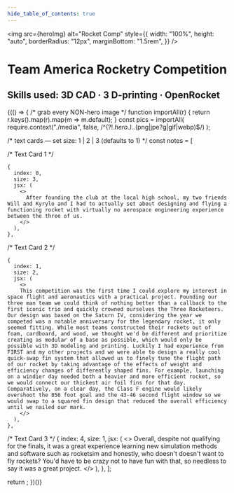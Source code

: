 ```yaml
--- 
hide_table_of_contents: true
---
```


   
<!-- Hero Image -->

<img
  src={heroImg}
  alt="Rocket Comp"
  style={{
    width: "100%",
    height: "auto",
    borderRadius: "12px",
    marginBottom: "1.5rem",
  }}
/>
   
<!-- /* Title Block */ -->

# Team America Rocketry Competition

## Skills used: 3D CAD · 3 D-printing · OpenRocket

{(() => {
  /* grab every NON-hero image */
  function importAll(r) { return r.keys().map(r).map(m => m.default); }
  const pics = importAll(
    require.context("./media", false, /^(?!.*hero\.).*\.(png|jpe?g|gif|webp)$/)
  );

  /* text cards — set size: 1 | 2 | 3   (defaults to 1) */
  const notes = [
   
   /* Text Card 1 */
   
    {
      index: 0,
      size: 3,
      jsx: (
        <>
          After founding the club at the local high school, my two friends Will and Kyrylo and I had to actually set about designing and flying a functioning rocket with virtually no aerospace engineering experience between the three of us.
        </>
      ),
    },
 
/* Text Card 2 */

    {
      index: 1,
      size: 2,
      jsx: (
        <>
        This competition was the first time I could explore my interest in space flight and aeronautics with a practical project. Founding our three man team we could think of nothing better than a callback to the first iconic trio and quickly crowned ourselves the Three Rocketeers. Our design was based on the Saturn IV, considering the year we competed was a notable anniversary for the legendary rocket, it only seemed fitting. While most teams constructed their rockets out of foam, cardboard, and wood, we thought we'd be different and prioritize creating as modular of a base as possible, which would only be possible with 3D modeling and printing. Luckily I had experience from FIRST and my other projects and we were able to design a really cool quick-swap fin system that allowed us to finely tune the flight path of our rocket by taking advantage of the effects of weight and efficiency changes of differently shaped fins. For example, launching on a windier day needed both a heavier and more efficient rocket, so we would connect our thickest air foil fins for that day. Comparatively, on a clear day, the Class F engine would likely overshoot the 856 foot goal and the 43-46 second flight window so we would swap to a squared fin design that reduced the overall efficiency until we nailed our mark. 
        </>
      ),
    },
/* Text Card 3 */
    {
      index: 4,
      size: 1,
      jsx: (
        <>
      Overall, despite not qualifying for the finals, it was a great experience learning new simulation methods and software such as rocketsim and honestly, who doesn't doesn't want to fly rockets? You'd have to be crazy not to have fun with that, so needless to say it was a great project.
        </>
      ),
    },
  ];

  return <GalleryFlex images={pics} textSlots={notes} />;
})()}